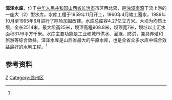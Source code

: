 {{Infobox Reservoir 
|name = 漳泽水库
|nickname =
|image = 
|image_caption = 
|map = 
|map_caption = 
|pushpin_map = China Shanxi
|pushpin_map_caption =  漳泽水库在山西的位置
|code =BCF0170082
|class = 大（2）型水库
|location_of_reservoir = [[山西省|山西省]][[长治市|长治市]][[潞州区|潞州区]]
|location_of_dam =
|inflow =浊漳南源、[[绛河|绛河]]
|outflow =[[漳河_(卫河)|浊漳南源]]
|catchment_area =3176
|reservoir_area =
|mean_depth = 
|maximum_depth = 
|flood_level = 
|normal_water_level =
|dead_water_level = 
|water_quality = 
|island = 
|maximum_storage_capacity =4.27亿
|normal_storage_capacity =
|type_of_dam =均质土坝
|elevation_of_dam =908.8
|height_of_dam =25
|length_of_dam =2514
|width_of_dam =7
|installed_capacity =
|irrigated_area =1.33万公顷
|start = 1959年11月
|complete = 1960年4月
|cost = 
|emigrate =
|latd = 36
|latm = 18
|lats = 27
|latNS =N 
|longd = 113
|longm = 03
|longs =10
|longEW = E
|website = 
|footnotes = <ref name="中国河湖大典">{{cite book zh |author=《[[中国河湖大典|中国河湖大典]]》编纂委员会 |title=《中国河湖大典·海河卷》 |format=M |edition=1 |location=北京 |publisher=中国水利水电出版社 |date=2013年1月 |pages=169页 |id= ISBN 978-7-5170-0563-6}}</ref>
}}
'''漳泽水库'''，位于[[中华人民共和国|中华人民共和国]][[山西省|山西省]][[长治市|长治市]]市区西北郊，是[[漳河_(卫河)|浊漳南源]]干流上游的一座大（2）型水库。水库工程于1959年11月开工，1960年4月竣工蓄水，1989年10月至1995年6月进行了除险加固改建。水库总库容4.27亿立方米。大坝为均质土坝，全长2514米，最大坝高25米，坝顶高程908.8米，坝顶宽7米，坝址以上汇水面积3176平方千米。水库主要功能是工业和城市供水、灌溉、防洪，兼具养殖和旅游等综合效益。漳泽水库是山西省最大的平原水库，也是全省众多水库中综合效益最好的水利工程。<ref name="中国河湖大典"/>

==参考资料==
{{reflist}}
[[Category:山西水库|Z]]
[[Category:潞州区|Category:潞州区]]